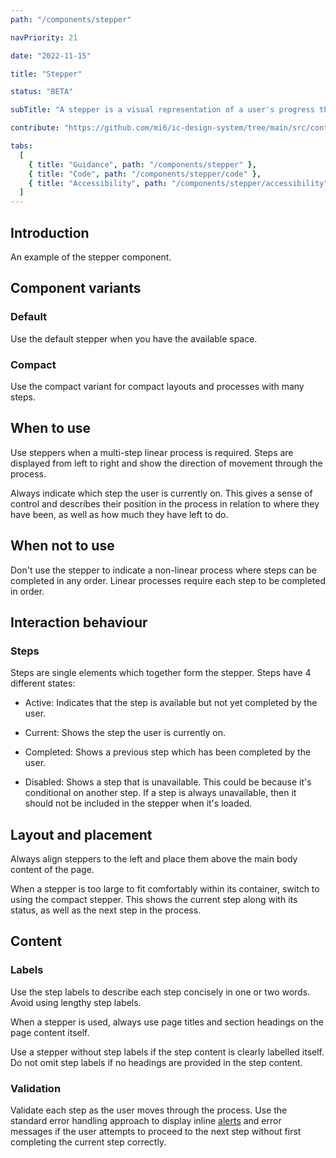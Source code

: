 ```yaml
---
path: "/components/stepper"

navPriority: 21

date: "2022-11-15"

title: "Stepper"

status: "BETA"

subTitle: "A stepper is a visual representation of a user's progress through a predefined set of steps in a linear process."

contribute: "https://github.com/mi6/ic-design-system/tree/main/src/content/structured/components/stepper"

tabs:
  [
    { title: "Guidance", path: "/components/stepper" },
    { title: "Code", path: "/components/stepper/code" },
    { title: "Accessibility", path: "/components/stepper/accessibility" },
  ]
---
```



## Introduction

An example of the stepper component.

<ComponentPreview>
  <IcStepper>
    <IcStep stepTitle="Order coffee" stepType="completed" />
    <IcStep stepTitle="Pay for order" stepType="current" />
    <IcStep stepTitle="Collect" stepType="disabled" />
  </IcStepper>
</ComponentPreview>

## Component variants

### Default

Use the default stepper when you have the available space.

### Compact

<IcAlert
  heading="Coming soon"
  message="Compact stepper functionality is currently in development."
  variant="info"
/>

Use the compact variant for compact layouts and processes with many steps.

## When to use

Use steppers when a multi-step linear process is required. Steps are displayed from left to right and show the direction of movement through the process.

<DoDontCaution
  imageSrc={stepperFig1}
  imageAlt="An image showing a form titled 'Make a coffee' featuring a stepper with four steps, titled 'Take order', 'Make drink', 'Take payment', and 'Finish'. The first step is selected, and the page below shows three input fields and a button labelled 'Confirm order'."
  state="good"
  caption="Stepper component being used to describe the steps of a multi-step form."
/>

Always indicate which step the user is currently on. This gives a sense of control and describes their position in the process in relation to where they have been, as well as how much they have left to do.

## When not to use

Don't use the stepper to indicate a non-linear process where steps can be completed in any order. Linear processes require each step to be completed in order.

## Interaction behaviour

### Steps

Steps are single elements which together form the stepper. Steps have 4 different states:

- Active: Indicates that the step is available but not yet completed by the user.

- Current: Shows the step the user is currently on.

- Completed: Shows a previous step which has been completed by the user.

- Disabled: Shows a step that is unavailable. This could be because it's conditional on another step. If a step is always unavailable, then it should not be included in the stepper when it's loaded.

<ComponentPreview>
  <IcStepper>
    <IcStep stepTitle="Add details" stepType="completed" />
    <IcStep stepTitle="Customer" stepType="current" />
    <IcStep stepTitle="Upload" />
    <IcStep stepTitle="Submit" stepType="disabled" />
  </IcStepper>
</ComponentPreview>

## Layout and placement

Always align steppers to the left and place them above the main body content of the page.

<DoDontCaution
  imageSrc={stepperFig6}
  imageAlt="An image showing a stepper with four steps, titled 'Warm kettle', 'Add milk', 'Pour water', and 'Drink coffee'. The first step is selected, and the stepper is accurately placed at the top-left of a page."
  state="good"
  caption="A stepper that is left-aligned at the top of the page, showing how the stepper should be implemented."
/>

<DoDontCaution
  imageSrc={stepperFig7}
  imageAlt="An image showing a stepper with four steps, titled 'Warm kettle', 'Add milk’, 'Pour water’, and 'Drink coffee'. The first step is selected, and the stepper is incorrectly placed in the centre of a page."
  state="bad"
  caption="A stepper that is centre-aligned at the top of the page, showing how the stepper should not be implemented."
/>

When a stepper is too large to fit comfortably within its container, switch to using the compact stepper. This shows the current step along with its status, as well as the next step in the process.

<DoubleDoDontCaution>
  <DoDontCaution
    imageSrc={stepperFig8}
    imageAlt="A compact stepper showing the current step labelled 'warm kettle' and the next step label 'add milk'."
    state="good"
    caption="The compact stepper shows the current step as well as the next step in the process."
  />
</DoubleDoDontCaution>

## Content

### Labels

Use the step labels to describe each step concisely in one or two words. Avoid using lengthy step labels.

<DoDontCaution
  imageSrc={stepperFig2}
  imageAlt="An image showing a stepper with four steps, labelled 'Take order', 'make drink', 'Take payment', and 'Finish’. The first step is selected."
  state="good"
  caption="Use concise labels within a stepper."
/>

<DoDontCaution
  imageSrc={stepperFig3}
  imageAlt="An image showing a stepper with four steps, each with very long labels. The first step is selected."
  state="caution"
  caption="Avoid using long labels within a stepper."
/>

When a stepper is used, always use page titles and section headings on the page content itself.

<DoDontCaution
  imageSrc={stepperFig4}
  imageAlt="An image showing a form titled 'Make a coffee' featuring a stepper with four steps, labelled 'Take order', 'Make drink', 'Take payment', and 'Finish’. The first step, 'Take order', is selected, and the page below shows three input fields and a button labelled 'Confirm order'."
  state="good"
  caption="A stepper accompanied by a page title, showing how the stepper should be implemented."
/>

Use a stepper without step labels if the step content is clearly labelled itself. Do not omit step labels if no headings are provided in the step content.

<DoDontCaution
  imageSrc={stepperFig5}
  imageAlt="An image showing a form without a heading featuring a stepper with 4 steps, each without a label. The first unlabelled step is selected, and the page below shows three input fields and a button labelled ‘Confirm order’."
  state="bad"
  caption="Don’t use a stepper without step labels if the page content does not include the step name in a heading."
/>

### Validation

Validate each step as the user moves through the process. Use the standard error handling approach to display inline [alerts](/components/alerts) and error messages if the user attempts to proceed to the next step without first completing the current step correctly.
